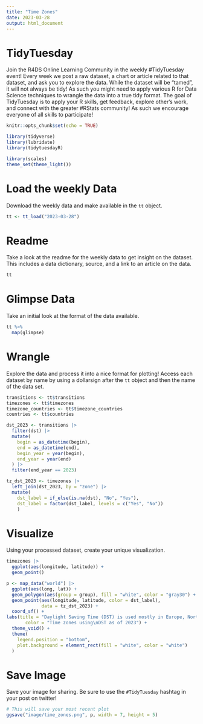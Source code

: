 ```yaml
---
title: "Time Zones"
date: 2023-03-28
output: html_document
---
```


# TidyTuesday

Join the R4DS Online Learning Community in the weekly #TidyTuesday event!
Every week we post a raw dataset, a chart or article related to that dataset, and ask you to explore the data.
While the dataset will be “tamed”, it will not always be tidy! As such you might need to apply various R for Data Science techniques to wrangle the data into a true tidy format.
The goal of TidyTuesday is to apply your R skills, get feedback, explore other’s work, and connect with the greater #RStats community!
As such we encourage everyone of all skills to participate!

```r

knitr::opts_chunk$set(echo = TRUE)

library(tidyverse)
library(lubridate)
library(tidytuesdayR)

library(scales)
theme_set(theme_light())
```

# Load the weekly Data

Download the weekly data and make available in the `tt` object.

```r

tt <- tt_load("2023-03-28")

```


# Readme

Take a look at the readme for the weekly data to get insight on the dataset.
This includes a data dictionary, source, and a link to an article on the data.

```r

tt

```


# Glimpse Data

Take an initial look at the format of the data available.

```r

tt %>% 
  map(glimpse)

```

# Wrangle

Explore the data and process it into a nice format for plotting! Access each dataset by name by using a dollarsign after the `tt` object and then the name of the data set.

```r
transitions <- tt$transitions
timezones <- tt$timezones
timezone_countries <- tt$timezone_countries
countries <- tt$countries
```

```r
dst_2023 <- transitions |> 
  filter(dst) |> 
  mutate(
    begin = as_datetime(begin),
    end = as_datetime(end),
    begin_year = year(begin),
    end_year = year(end)
  ) |> 
  filter(end_year == 2023)

tz_dst_2023 <- timezones |> 
  left_join(dst_2023, by = "zone") |> 
  mutate(
    dst_label = if_else(is.na(dst), "No", "Yes"),
    dst_label = factor(dst_label, levels = c("Yes", "No"))
    )
```


# Visualize

Using your processed dataset, create your unique visualization.

```r
timezones |> 
  ggplot(aes(longitude, latitude)) +
  geom_point()

p <- map_data("world") |> 
  ggplot(aes(long, lat)) +
  geom_polygon(aes(group = group), fill = "white", color = "gray30") +
  geom_point(aes(longitude, latitude, color = dst_label),
             data = tz_dst_2023) +
  coord_sf() +
labs(title = "Daylight Saving Time (DST) is used mostly in Europe, North America and\npart of Oceania",
       color = "Time zones using\nDST as of 2023") +
  theme_void() +
  theme(
    legend.position = "bottom",
    plot.background = element_rect(fill = "white", color = "white")
  )
```

# Save Image

Save your image for sharing. Be sure to use the `#TidyTuesday` hashtag in your post on twitter! 

```r

# This will save your most recent plot
ggsave("image/time_zones.png", p, width = 7, height = 5)

```
